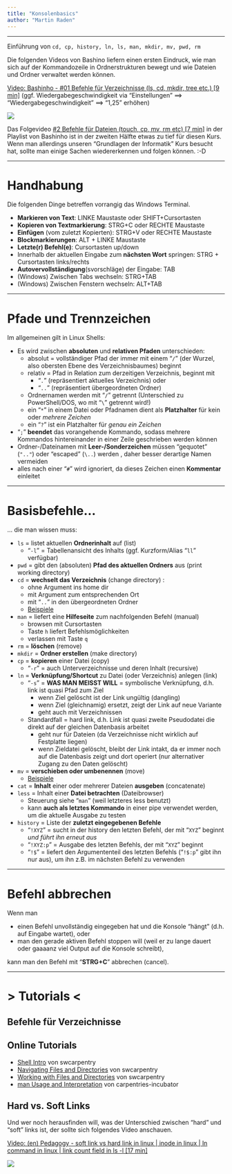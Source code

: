 ```yaml
---
title: "Konsolenbasics"
author: "Martin Raden"
---
```



-------------------------------------------

Einführung von `cd, cp, history, ln, ls, man, mkdir, mv, pwd, rm`

Die folgenden Videos von Bashino liefern einen ersten Eindruck, wie man sich auf der Kommandozeile in Ordnerstrukturen bewegt und wie Dateien und Ordner verwaltet werden können.

[Video: Bashinho - #01 Befehle für Verzeichnisse (ls, cd, mkdir, tree etc.) [9 min]](http://www.youtube.com/watch?v=-47iZzZssCg?t=7) (ggf. Wiedergabegeschwindigkeit via "Einstellungen" ==> "Wiedergabegeschwindigkeit" ==> "1,25" erhöhen)

[![](http://img.youtube.com/vi/-47iZzZssCg/0.jpg)](http://www.youtube.com/watch?v=-47iZzZssCg?t=7 "Bashinho - #01 Befehle für Verzeichnisse (ls, cd, mkdir, tree etc.) [9 min]")


Das Folgevideo [#2 Befehle für Dateien (touch, cp, mv, rm etc) [7 min]](https://youtu.be/ISPW4CXAEj4?t=7) in der Playlist von Bashinho ist in der zweiten Hälfte etwas zu tief für diesen Kurs. Wenn man allerdings unseren "Grundlagen der Informatik" Kurs besucht hat, sollte man einige Sachen wiedererkennen und folgen können. :-D


-------------------------------------------

# Handhabung

Die folgenden Dinge betreffen vorrangig das Windows Terminal.

- **Markieren von Text**:  LINKE Maustaste  oder  SHIFT+Cursortasten
- **Kopieren von Textmarkierung**:  STRG+C  oder  RECHTE Maustaste
- **Einfügen** (vom zuletzt Kopierten):  STRG+V  oder  RECHTE Maustaste
- **Blockmarkierungen**:  ALT + LINKE Maustaste
- **Letzte(r) Befehl(e)**:  Cursortasten up/down
- Innerhalb der aktuellen Eingabe zum **nächsten Wort** springen:  STRG + Cursortasten links/rechts
- **Autovervollständigung**(svorschläge) der Eingabe: TAB
- (Windows) Zwischen Tabs wechseln:  STRG+TAB
- (Windows) Zwischen Fenstern wechseln:  ALT+TAB


-------------------------------------------


# Pfade und Trennzeichen 

Im allgemeinen gilt in Linux Shells:

- Es wird zwischen **absoluten** und **relativen Pfaden** unterschieden:
  - absolut = vollständiger Pfad der immer mit einem "`/`" (der Wurzel, also obersten Ebene des Verzeichnisbaumes) beginnt
  - relativ = Pfad in Relation zum derzeitigen Verzeichnis, beginnt mit
    - "`.`" (repräsentiert aktuelles Verzeichnis) oder
    - "`..`" (repräsentiert übergeordneten Ordner)
  - Ordnernamen werden mit "`/`" getrennt (Unterschied zu PowerShell/DOS, wo mit "`\`" getrennt wird!)
  - ein "`*`" in einem Datei oder Pfadnamen dient als **Platzhalter** für kein oder *mehrere Zeichen*
  - ein "`?`" ist ein Platzhalter für *genau ein Zeichen*
- "`;`" **beendet** das vorangehende Kommando, sodass mehrere Kommandos hintereinander in einer Zeile geschrieben werden können
- Ordner-/Dateinamen mit **Leer-/Sonderzeichen** müssen "gequotet" (`".."`) oder "escaped" (`\..`) werden , daher besser derartige Namen vermeiden
- alles nach einer "`#`" wird ignoriert, da dieses Zeichen einen **Kommentar** einleitet


-------------------------------------------


# Basisbefehle...

... die man wissen muss:

- `ls` = listet aktuellen **Ordnerinhalt** auf (list)
  - "`-l`" = Tabellenansicht des Inhalts (ggf. Kurzform/Alias "`ll`" verfügbar)
- `pwd` = gibt den (absoluten) **Pfad des aktuellen Ordners** aus (print working directory)
- `cd` = **wechselt das Verzeichnis** (change directory) :
  - ohne Argument ins home dir
  - mit Argument zum entsprechenden Ort
  - mit "`..`" in den übergeordneten Ordner
  - [Beispiele](https://www.geeksforgeeks.org/cp-command-linux-examples/?ref=lbp)
- `man` = liefert eine **Hilfeseite** zum nachfolgenden Befehl (manual)
  - browsen mit Cursortasten
  - Taste `h` liefert Befehlsmöglichkeiten
  - verlassen mit Taste `q`
- `rm` = **löschen** (remove)
- `mkdir` = **Ordner erstellen** (make directory)
- `cp` = **kopieren** einer Datei (copy)
  - "`-r`" = auch Unterverzeichnisse und deren Inhalt (recursive)
- `ln` = **Verknüpfung/Shortcut** zu Datei (oder Verzeichnis) anlegen (link)
  - "`-s`" = **WAS MAN MEISST WILL** = symbolische Verknüpfung, d.h. link ist quasi Pfad zum Ziel
    - wenn Ziel gelöscht ist der Link ungültig (dangling)
    - wenn Ziel (gleichnamig) ersetzt, zeigt der Link auf neue Variante
    - geht auch mit Verzeichnissen
  - Standardfall = hard link, d.h. Link ist quasi zweite Pseudodatei die direkt auf der gleichen Datenbasis arbeitet
    - geht nur für Dateien (da Verzeichnisse nicht wirklich auf Festplatte liegen)
    - wenn Zieldatei gelöscht, bleibt der Link intakt, da er immer noch auf die Datenbasis zeigt und dort operiert (nur alternativer Zugang zu den Daten gelöscht)
- `mv` = **verschieben oder umbenennen** (move)
  - [Beispiele](https://www.geeksforgeeks.org/mv-command-linux-examples/?ref=lbp)
- `cat` = **Inhalt** einer oder mehrerer Dateien **ausgeben** (concatenate)
- `less` = Inhalt einer **Datei betrachten** (Dateibrowser)
  - Steuerung siehe "`man`" (weil letzteres less benutzt)
  - kann **auch als letztes Kommando** in einer pipe verwendet werden, um die aktuelle Ausgabe zu testen
- `history` = Liste der **zuletzt eingegebenen Befehle**
  - "`!XYZ`" = sucht in der history den letzten Befehl, der mit "`XYZ`" beginnt *und führt ihn erneut aus*
  - "`!XYZ:p`" = Ausgabe des letzten Befehls, der mit "`XYZ`" beginnt
  - "`!$`" = liefert den Argumententeil des letzten Befehls ("`!$:p`" gibt ihn nur aus), um ihn z.B. im nächsten Befehl zu verwenden


-------------------------------------------


# Befehl abbrechen

Wenn man 

- einen Befehl unvollständig eingegeben hat und die Konsole "hängt" (d.h. auf Eingabe wartet), oder 
- man den gerade aktiven Befehl stoppen will (weil er zu lange dauert oder gaaaanz viel Output auf die Konsole schreibt), 

kann man den Befehl mit "**STRG+C**" abbrechen (cancel).


-------------------------------------------


# > Tutorials <



## Befehle für Verzeichnisse


## Online Tutorials

-    [Shell Intro](https://swcarpentry.github.io/shell-novice/01-intro/index.html) von swcarpentry
-    [Navigating Files and Directories](https://swcarpentry.github.io/shell-novice/02-filedir/index.html) von swcarpentry
-    [Working with Files and Directories](https://swcarpentry.github.io/shell-novice/02-filedir/index.html) von swcarpentry
-    [man Usage and Interpretation](https://carpentries-incubator.github.io/shell-extras/01-man-pages/index.html) von carpentries-incubator


## Hard vs. Soft Links

Und wer noch herausfinden will, was der Unterschied zwischen "hard" und "soft" links ist, der sollte sich folgendes Video anschauen.


[Video: (en) Pedagogy - soft link vs hard link in linux | inode in linux | ln command in linux | link count field in ls -l [17 min]](http://www.youtube.com/watch?v=p_g_--ztI6Y)

[![](http://img.youtube.com/vi/p_g_--ztI6Y/0.jpg)](http://www.youtube.com/watch?v=p_g_--ztI6Y "(en) Pedagogy - soft link vs hard link in linux | inode in linux | ln command in linux | link count field in ls -l [17 min]")

